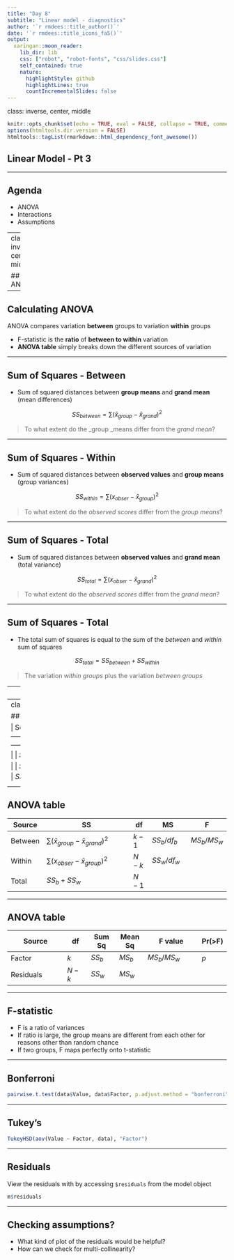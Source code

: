 ```yaml
---
title: "Day 8"
subtitle: "Linear model - diagnostics"
author: '`r rmdees::title_author()`'
date: '`r rmdees::title_icons_fa5()`'
output:
  xaringan::moon_reader:
    lib_dir: lib
    css: ["robot", "robot-fonts", "css/slides.css"]
    self_contained: true
    nature:
      highlightStyle: github
      highlightLines: true
      countIncrementalSlides: false
---
```

class: inverse, center, middle

```r
knitr::opts_chunk$set(echo = TRUE, eval = FALSE, collapse = TRUE, comment = "#>")
options(htmltools.dir.version = FALSE)
htmltools::tagList(rmarkdown::html_dependency_font_awesome())

```

## Linear Model - Pt 3

---

## Agenda
+ ANOVA
+ Interactions
+ Assumptions

---
class: inverse, center, middle

## ANOVA

---

## Calculating ANOVA

ANOVA compares variation **between** groups to variation **within** groups

+ F-statistic is the **ratio** of **between to within** variation
+ **ANOVA table** simply breaks down the different sources of variation

---

## Sum of Squares - Between

+ Sum of squared distances between **group means** and **grand mean** (mean 
differences)

$$SS_{between} = \sum (\bar{x}_{group} - \bar{x}_{grand})^2$$

> To what extent do the _group _means differ from the _grand mean_?

---

## Sum of Squares - Within

+ Sum of squared distances between **observed values** and **group means** (group variances)

$$SS_{within} = \sum (x_{obser} - \bar{x}_{group})^2$$

> To what extent do the _observed scores_ differ from the _group means_?

---

## Sum of Squares - Total

+ Sum of squared distances between **observed values** and **grand mean** (total variance)

$$SS_{total} = \sum (x_{obser} - \bar{x}_{grand})^2$$

> To what extent do the _observed scores_ differ from the _grand mean_?

---

## Sum of Squares - Total


+ The total sum of squares is equal to the sum of the *between* and *within* sum of squares

$$SS_{total} = SS_{between} + SS_{within}$$

> The variation _within groups_ plus the variation _between groups_


---
class: testtable

## Sources of variation

| Source             | Calculation                                  |
|--------------------|----------------------------------------------|
| $SS_{between}$     | $\sum (\bar{x}_{group} - \bar{x}_{grand})^2$ |
| $SS_{within}$      | $\sum (x_{obser} - \bar{x}_{group})^2$       |
| $SS_{total}$       | $\sum (x_{obser} - \bar{x}_{grand})^2$       |

---
class: testtable

## Sources of variation

| Source             | Calculation                                  |
|--------------------|----------------------------------------------|
| $SS_{between}$     | $\sum (\bar{x}_{group} - \bar{x}_{grand})^2$ |
| $SS_{within}$      | $\sum (x_{obser} - \bar{x}_{group})^2$       |
| $SS_{total}$       | $SS_{between} + SS_{within}$    |


<style>
.testtable table {font-size: 140% !important}
</style>



---

## ANOVA table

| Source  | SS                                           | df       | MS                | F                 |
|---------|----------------------------------------------|----------|-------------------|-------------------|
| Between | $\sum (\bar{x}_{group} - \bar{x}_{grand})^2$ | $k - 1$  | $SS_{b} / df_{b}$ | $MS_{b} / MS_{w}$ |
| Within  | $\sum (x_{obser} - \bar{x}_{group})^2$       | $N - k$  | $SS_{w} / df_{w}$ |                   |
| Total   | $SS_{b} + SS_{w}$                            | $N - 1$  |                   |                   |


---

## ANOVA table

| Source             | df      | Sum Sq   | Mean Sq  | F value           | Pr(>F) |
|--------------------|---------|----------|----------|-------------------|--------|
| Factor             | $k$     | $SS_{b}$ | $MS_{b}$ | $MS_{b} / MS_{w}$ | $p$    |
| Residuals          | $N - k$ | $SS_{w}$ | $MS_{w}$ |                   | &nbsp; |


---

## F-statistic

+ F is a ratio of variances
+ If ratio is large, the group means are different from each other for reasons other than random chance
+ If two groups, F maps perfectly onto t-statistic



---

## Bonferroni

``` r
pairwise.t.test(data$Value, data$Factor, p.adjust.method = "bonferroni")
```


---

## Tukey's 

``` r
TukeyHSD(aov(Value ~ Factor, data), "Factor")
```



---

## Residuals

View the residuals with by accessing `$residuals` from the model object

``` r
m$residuals
```

---

## Checking assumptions?

+ What kind of plot of the residuals would be helpful?
+ How can we check for multi-collinearity?

